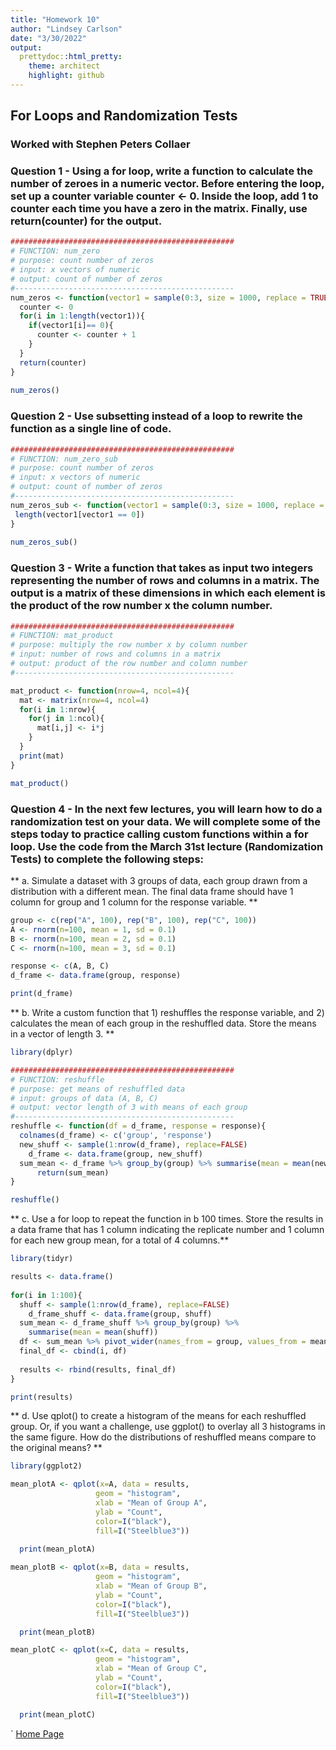 ```yaml
---
title: "Homework 10"
author: "Lindsey Carlson"
date: "3/30/2022"
output:
  prettydoc::html_pretty:
    theme: architect
    highlight: github
---
```


## For Loops and Randomization Tests 
### Worked with Stephen Peters Collaer

### Question 1 - Using a for loop, write a function to calculate the number of zeroes in a numeric vector. Before entering the loop, set up a counter variable counter <- 0. Inside the loop, add 1 to counter each time you have a zero in the matrix. Finally, use return(counter) for the output.

``` r

##################################################
# FUNCTION: num_zero
# purpose: count number of zeros 
# input: x vectors of numeric
# output: count of number of zeros
#------------------------------------------------- 
num_zeros <- function(vector1 = sample(0:3, size = 1000, replace = TRUE)){
  counter <- 0
  for(i in 1:length(vector1)){
    if(vector1[i]== 0){
      counter <- counter + 1
    }
  }
  return(counter)
} 
 
num_zeros()

``` 

### Question 2 - Use subsetting instead of a loop to rewrite the function as a single line of code.

```r
##################################################
# FUNCTION: num_zero_sub
# purpose: count number of zeros 
# input: x vectors of numeric
# output: count of number of zeros
#------------------------------------------------- 
num_zeros_sub <- function(vector1 = sample(0:3, size = 1000, replace = TRUE)){
 length(vector1[vector1 == 0])
}
  
num_zeros_sub()

```


### Question 3 - Write a function that takes as input two integers representing the number of rows and columns in a matrix. The output is a matrix of these dimensions in which each element is the product of the row number x the column number.

``` r
##################################################
# FUNCTION: mat_product
# purpose: multiply the row number x by column number
# input: number of rows and columns in a matrix
# output: product of the row number and column number 
#------------------------------------------------- 

mat_product <- function(nrow=4, ncol=4){
  mat <- matrix(nrow=4, ncol=4)
  for(i in 1:nrow){
    for(j in 1:ncol){
      mat[i,j] <- i*j
    }
  }
  print(mat)
}

mat_product()

``` 

### Question 4 - In the next few lectures, you will learn how to do a randomization test on your data. We will complete some of the steps today to practice calling custom functions within a for loop. Use the code from the March 31st lecture (Randomization Tests) to complete the following steps:

** a. Simulate a dataset with 3 groups of data, each group drawn from a distribution with a different mean. The final data frame should have 1 column for group and 1 column for the response variable. **
```r
group <- c(rep("A", 100), rep("B", 100), rep("C", 100))
A <- rnorm(n=100, mean = 1, sd = 0.1)
B <- rnorm(n=100, mean = 2, sd = 0.1)
C <- rnorm(n=100, mean = 3, sd = 0.1)

response <- c(A, B, C)
d_frame <- data.frame(group, response)

print(d_frame)
```

** b. Write a custom function that 1) reshuffles the response variable, and 2) calculates the mean of each group in the reshuffled data. Store the means in a vector of length 3. ** 
``` r
library(dplyr)

##################################################
# FUNCTION: reshuffle
# purpose: get means of reshuffled data
# input: groups of data (A, B, C)
# output: vector length of 3 with means of each group
#------------------------------------------------- 
reshuffle <- function(df = d_frame, response = response){
  colnames(d_frame) <- c('group', 'response')
  new_shuff <- sample(1:nrow(d_frame), replace=FALSE)
    d_frame <- data.frame(group, new_shuff)
  sum_mean <- d_frame %>% group_by(group) %>% summarise(mean = mean(new_shuff))
      return(sum_mean)
}

reshuffle()

```

** c. Use a for loop to repeat the function in b 100 times. Store the results in a data frame that has 1 column indicating the replicate number and 1 column for each new group mean, for a total of 4 columns.** 

```r
library(tidyr)

results <- data.frame()
  
for(i in 1:100){
  shuff <- sample(1:nrow(d_frame), replace=FALSE)
    d_frame_shuff <- data.frame(group, shuff)
  sum_mean <- d_frame_shuff %>% group_by(group) %>%    
    summarise(mean = mean(shuff))
  df <- sum_mean %>% pivot_wider(names_from = group, values_from = mean)
  final_df <- cbind(i, df)
  
  results <- rbind(results, final_df)
}

print(results)

```

** d. Use qplot() to create a histogram of the means for each reshuffled group. Or, if you want a challenge, use ggplot() to overlay all 3 histograms in the same figure. How do the distributions of reshuffled means compare to the original means? ** 

```r
library(ggplot2)

mean_plotA <- qplot(x=A, data = results,
                   geom = "histogram",
                   xlab = "Mean of Group A",
                   ylab = "Count",
                   color=I("black"),
                   fill=I("Steelblue3"))

  print(mean_plotA) 
  
mean_plotB <- qplot(x=B, data = results,
                   geom = "histogram",
                   xlab = "Mean of Group B",
                   ylab = "Count",
                   color=I("black"),
                   fill=I("Steelblue3"))

  print(mean_plotB) 

mean_plotC <- qplot(x=C, data = results,
                   geom = "histogram",
                   xlab = "Mean of Group C",
                   ylab = "Count",
                   color=I("black"),
                   fill=I("Steelblue3"))

  print(mean_plotC) 

```
`
[Home Page](index.html)